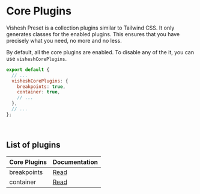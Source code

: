 
# Core Plugins

Vishesh Preset is a collection plugins similar to Tailwind CSS. It only generates classes for the enabled plugins. This ensures that you have precisely what you need, no more and no less.

By default, all the core plugins are enabled. To disable any of the it, you can use `visheshCorePlugins`.

```js filename="tailwind.config.js"
export default {
  // ...
  visheshCorePlugins: {
    breakpoints: true,
    container: true,
    // ...
  },
  // ...
};
```

<br />

## List of plugins

| Core Plugins | Documentation                 |
| :----------- | :---------------------------- |
| breakpoints  | [Read](../layout/breakpoints) |
| container    | [Read](../layout/container)   |
